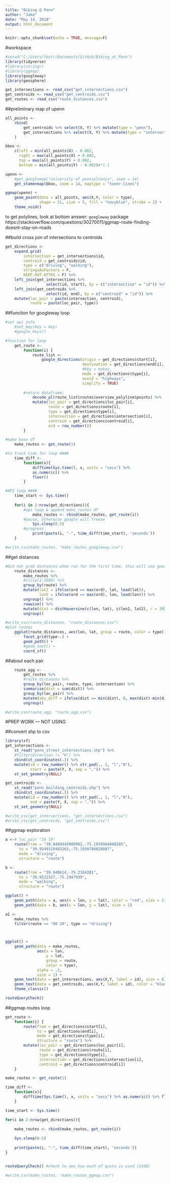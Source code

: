 ```yaml
---
title: "Biking @ Penn"
author: "Jake"
date: "May 14, 2018"
output: html_document
---
```


```r
knitr::opts_chunk$set(echo = TRUE, message=F)
```

#workspace
```r
#setwd("C:/Users/foxtr/Documents/GitHub/Biking_at_Penn")
library(tidyverse)
#library(stringr)
#library(ggmap)
library(googleway)
library(geosphere)

get_intersections <- read_csv("get_intersections.csv")
get_centroids <- read_csv("get_centroids.csv")
get_routes <- read_csv("route_distances.csv")
```

##preliminary map of upenn
```r
all_points <-
    rbind(
        get_centroids %>% select(X, Y) %>% mutate(type = "penn"),
        get_intersections %>% select(X, Y) %>% mutate(type = "intersections")
    )

bbox <-
    c(left = min(all_points$X) - 0.002, 
      right = max(all_points$X) + 0.002, 
      top = max(all_points$Y) + 0.002,
      bottom = min(all_points$Y) - 0.002)#*1.1

upenn <-
    #get_googlemap("university of pennsylvania", zoom = 14)
    get_stamenmap(bbox, zoom = 14, maptype = "toner-lines")

ggmap(upenn) +
    geom_point(data = all_points, aes(X,Y, color = type), 
               shape = 21, size = 5, fill = "navyblue", stroke = 2) +
    theme_void()
```

to get polylines, look at bottom answer: `googleway` package
https://stackoverflow.com/questions/30270011/ggmap-route-finding-doesnt-stay-on-roads

##build cross join of intersections to centroids
```r
get_directions <- 
    expand.grid(
        intersection = get_intersections$id,
        centroid = get_centroids$id,
        type = c("driving", "walking"),
        stringsAsFactors = F,
        KEEP.OUT.ATTRS = F) %>%
    left_join(get_intersections %>% 
                  select(id, start), by = c("intersection" = "id")) %>%
    left_join(get_centroids %>% 
                  select(id, end), by = c("centroid" = "id")) %>%
    mutate(loc_pair = paste(intersection, centroid),
           route = paste(loc_pair, type))
```

##function for googleway loop
```r
#set api info
    #set_key(key = key)
    #google_keys()

#function for loop
    get_route <- 
        function(i) {
            route_list <-
                google_directions(origin = get_directions$start[i],
                                  destination = get_directions$end[i],
                                  #key = mykey,
                                  mode = get_directions$type[i],
                                  avoid = "highways",
                                  simplify = TRUE)
            
        #return dataframe:
            decode_pl(route_list$routes$overview_polyline$points) %>% 
            mutate(loc_pair = get_directions$loc_pair[i],
                   route = get_directions$route[i],
                   type = get_directions$type[i],
                   intersection = get_directions$intersection[i],
                   centroid = get_directions$centroid[i],
                   ord = row_number())
        }

#make base df    
    make_routes <- get_route(1)

#to track time for loop ####
    time_diff <-
        function(x){
            difftime(Sys.time(), x, units = "secs") %>% 
            as.numeric() %>% 
            floor()
        }

#API loop ####
    time_start <- Sys.time()
    
    for(i in 2:nrow(get_directions)){
        #api loop & append make_routes df
            make_routes <- rbind(make_routes, get_route(i))
        #pause, otherwise google will freeze
            Sys.sleep(0.5)
        #progress
            print(paste(i, "-", time_diff(time_start), 'seconds'))
    }

#write_csv(make_routes, "make_routes_googleway.csv")
```

##get distances
```r
#Did not grab distances when ran for the first time, this will use geosphere::distHaversine to calculate distances
    route_distances <-
        make_routes %>%
        #slice(1:1000) %>% 
        group_by(route) %>% 
        mutate(lat2 = ifelse(ord == max(ord), lat, lead(lat)),
               lon2 = ifelse(ord == max(ord), lon, lead(lon))) %>% 
        ungroup() %>% 
        rowwise() %>%
        mutate(dist = distHaversine(c(lon, lat), c(lon2, lat2), r = 3958.756)) %>% 
        ungroup()

#write_csv(route_distances, "route_distances.csv")
#plot routes
    ggplot(route_distances, aes(lon, lat, group = route, color = type)) +
        facet_grid(type~.) +
        geom_path() +
        #geom_text() +
        coord_sf()
```

##about each pair
```r
    route_agg <-
        get_routes %>% 
        #route_distances %>% 
        group_by(loc_pair, route, type, intersection) %>% 
        summarise(dist = sum(dist)) %>% 
        group_by(loc_pair) %>% 
        mutate(abs_diff = ifelse(dist == min(dist), 0, max(dist)-min(dist))) %>% 
        ungroup()

#write_csv(route_agg, "route_agg.csv")
```











#PREP WORK --- NOT USING

##convert shp to csv
```r
library(sf)
get_intersections <-
    st_read("penn_street_intersections.shp") %>% 
    #filter(Direction != "W") %>% 
    cbind(st_coordinates(.)) %>% 
    mutate(id = row_number() %>% str_pad(., 2, "l","0"),
           start = paste(Y, X, sep = ",")) %>% 
    st_set_geometry(NULL)

get_centroids <-
    st_read("penn_building_centroids.shp") %>% 
    cbind(st_coordinates(.)) %>% 
    mutate(id = row_number() %>% str_pad(., 2, "l","0"),
           end = paste(Y, X, sep = ",")) %>% 
    st_set_geometry(NULL)

#write_csv(get_intersections, "get_intersections.csv")
#write_csv(get_centroids, "get_centroids.csv")
```

##ggmap exploration
```r
a <-# loc_pair "16 19"
    route(from = "39.9409445009992,-75.1976984808205",
      to = "39.9549319483263,-75.1930786028087",
      mode = "driving",
      structure = "route")

b <-
    route(from = "39.948614,-75.2184281",
      to = "39.9522327,-75.1947939",
      mode = "walking",
      structure = "route")

ggplot() +
    geom_path(data = a, aes(x = lon, y = lat), color = "red", size = 2) +
    geom_path(data = b, aes(x = lon, y = lat), size = 1)

a1 <- 
    make_routes %>% 
    filter(route == "08 29", type == "driving")



ggplot() +
    geom_path(data = make_routes, 
              aes(x = lon, 
                  y = lat, 
                  group = route, 
                  color = type), 
              alpha = .2,
              size = 1) +
    geom_text(data = get_intersections, aes(X,Y, label = id), size = 8) +
    geom_text(data = get_centroids, aes(X,Y, label = id), color = "blue") +
    theme_classic()

routeQueryCheck()
```



##ggmap routes loop
```r
get_route <- 
    function(i) {
        route(from = get_directions$start[i],
              to = get_directions$end[i], 
              mode = get_directions$type[i], 
              structure = "route") %>%
        mutate(loc_pair = get_directions$loc_pair[i],
               route = get_directions$route[i],
               type = get_directions$type[i],
               intersection = get_directions$intersection[i],
               centroid = get_directions$centroid[i])
    }

make_routes <- get_route(1)

time_diff <-
    function(x){
        difftime(Sys.time(), x, units = "secs") %>% as.numeric() %>% floor()
    }

time_start <- Sys.time()

for(i in 2:nrow(get_directions)){

    make_routes <- rbind(make_routes, get_route(i))
    
    Sys.sleep(0.5)
    
    print(paste(i, "-", time_diff(time_start), 'seconds'))
}


routeQueryCheck() #check to see how much of quota is used (2500)

#write_csv(make_routes, "make_routes_ggmap.csv")

```